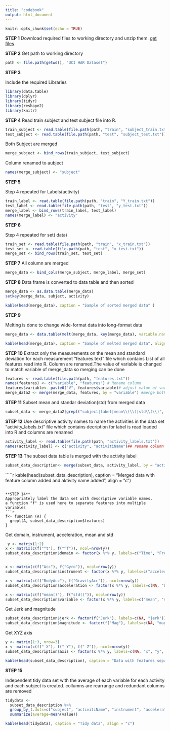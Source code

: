 ```yaml
---
title: "codebook"
output: html_document
---
```


```r
knitr::opts_chunk$set(echo = TRUE)
```


**STEP 1**
Download required files to working directory and unzip them. 
[get files](http://archive.ics.uci.edu/ml/datasets/Human+Activity+Recognition+Using+Smartphones)

**STEP 2**
Get path to working directory
```r
path <- file.path(getwd(), "UCI HAR Dataset")

```


**STEP 3**

Include the required Libraries
```r

library(data.table)
library(dplyr)
library(tidyr)
library(reshape2)
library(knitr)

```
**STEP 4**
Read train subject and test subject file into R. 
```r
train_subject <- read.table(file.path(path, "train", "subject_train.txt"))
test_subject <- read.table(file.path(path, "test", "subject_test.txt"))

```
Both Subject are merged
```r
merge_subject <- bind_rows(train_subject, test_subject)
```
Column renamed to aubject
```r
names(merge_subject) <- "subject"
```
**STEP 5**

Step 4 repeated for Labels(activity)

```r
train_label <- read.table(file.path(path, "train", "Y_train.txt"))
test_label <- read.table(file.path(path, "test", "y_test.txt"))
merge_label <- bind_rows(train_label, test_label)
names(merge_label) <- "activity" 

```
**STEP 6**

Step 4 repeated for set( data)

```r
train_set <- read.table(file.path(path, "train", "x_train.txt"))
test_set <- read.table(file.path(path, "test", "x_test.txt"))
merge_set <- bind_rows(train_set, test_set)

```
**STEP 7**
All column are merged
```r
merge_data <- bind_cols(merge_subject, merge_label, merge_set)


```

**STEP 8**
Data frame is converted to data table and then sorted

```r
merge_data <- as.data.table(merge_data)
setkey(merge_data, subject, activity)
```

```r
kable(head(merge_data), caption = "Sample of sorted merged data" )
```
**STEP 9**

Melting is done to change wide-format data  into long-format data

```r
merge_data <- data.table(melt(merge_data, key(merge_data), variable.name="variable"))


```
```r
kable(head(merge_data), caption = "Sample of melted merged data", align = "c")
```


**STEP 10**
Extract only the measurements on the mean and standard deviation 
for each measurement
"features.text" file which contains List of all features read into R. Column are renamed.The value of variable is changed to match variable of merge_data so merging can be done
```r
features <- read.table(file.path(path, "features.txt"))
names(features) <- c("variable", "features") # Rename column
features$variable<- paste0("V", features$variable)# adjust value of variable
merge_data2 <- merge(merge_data, features, by = "variable") #merge both data

```


**STEP 11**
Subset mean and standar deviation(std) from merged data

```r
subset_data <- merge_data2[grepl("subject|label|mean\\(\\)|std\\(\\)", merge_data2$features),]


```

**STEP 12**
Use descriptive activity names to name the activities in the data set
"activity_labels.txt" file which contains decription for label is read loaded into R and columns are renamed
```r
activity_label <- read.table(file.path(path, "activity_labels.txt"))
names(activity_label) <- c("activity", "activitiName")## rename column

```

**STEP 13**
The subset data table is merged with the activity label
```r
subset_data_description<- merge(subset_data, activity_label, by = "activity")


```
`````r
kable(head(subset_data_description), caption = "Merged data with feature column added and aktivity name added", align = "c")

```

**STEP 14**
Appropriately label the data set with descriptive variable names.
a function "f" is used here to separate features into multiple variables
```r
f<- function (A) {
  grepl(A, subset_data_description$features)
}
```

Get domain, instrument, acceleration, mean and std 
```r
 y <- matrix(1:2)
x <- matrix(c(f("^t"), f("^f")), ncol=nrow(y))
subset_data_description$domain <- factor(x %*% y, labels=c("Time", "Freq"))


x <- matrix(c(f("Acc"), f("Gyro")), ncol=nrow(y))
subset_data_description$instrument <- factor(x %*% y, labels=c("accelerometer", "gyroscope"))

x <- matrix(c(f("BodyAcc"), f("GravityAcc")), ncol=nrow(y))
subset_data_description$acceleration <- factor(x %*% y, labels=c(NA, "body", "gravity"))

x <- matrix(c(f("mean()"), f("std()")), ncol=nrow(y))
subset_data_description$variable <- factor(x %*% y, labels=c("mean", "std"))


```
Get Jerk and magnitude
```r
subset_data_description$jerk <- factor(f("Jerk"), labels=c(NA, "jerk"))
subset_data_description$magnitude <- factor(f("Mag"), labels=c(NA, "magnitude"))

```
Get XYZ axis
```r
y <- matrix(1:3, nrow=3)
x <- matrix(c(f("-X"), f("-Y"), f("-Z")), ncol=nrow(y))
subset_data_description$axis <- factor(x %*% y, labels=c(NA, "x", "y", "z"))

```

```r
kable(head(subset_data_description), caption = "Data with features separated into multiple columns", align = "c")

```

**STEP 15**

Independent tidy data set with the average of each variable for each activity and each subject is created. collumns are rearrange and redundant columns are removed
```r
tidydata <-
  subset_data_description %>% 
  group_by_(.dots=c("subject", "activitiName", "instrument", "acceleration", "magnitude", "jerk", "variable")) %>% 
  summarize(average=mean(value))  
```
```r
kable(head(tidydata), caption = "Tidy data", align = "c")
```



